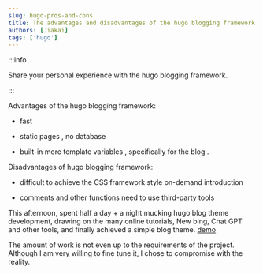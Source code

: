```yaml
---
slug: hugo-pros-and-cons
title: The advantages and disadvantages of the hugo blogging framework
authors: [Jiakai]
tags: ['hugo']
---
```


:::info

Share your personal experience with the hugo blogging framework.

:::

Advantages of the hugo blogging framework:

+ fast

+ static pages , no database

+ built-in more template variables , specifically for the blog .

Disadvantages of hugo blogging framework:

+ difficult to achieve the CSS framework style on-demand introduction

+ comments and other functions need to use third-party tools


This afternoon, spent half a day + a night mucking hugo blog theme development, drawing on the many online tutorials, New bing, Chat GPT and other tools, and finally achieved a simple blog theme. [demo](https://hugo.njxzc.top)

The amount of work is not even up to the requirements of the project. Although I am very willing to fine tune it, I chose to compromise with the reality.